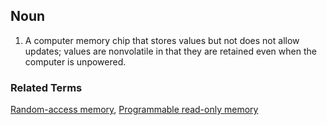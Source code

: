 == Noun ==
#A computer memory chip that stores values but not does not allow updates; values are nonvolatile in that they are retained even when the computer is unpowered.
=== Related Terms ===
[[Random-access memory]], [[Programmable read-only memory]]
